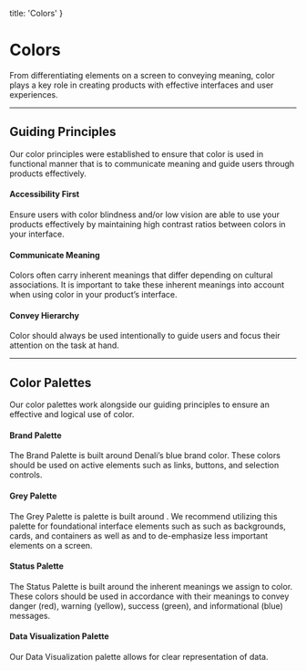 
  title: 'Colors'
}

# Colors

From differentiating elements on a screen to conveying meaning, color plays a key role in creating products with effective interfaces and user experiences.

---

## Guiding Principles

Our color principles were established to ensure that color is used in functional manner that is to communicate meaning and guide users through products effectively.

#### Accessibility First

Ensure users with color blindness and/or low vision are able to use your products effectively by maintaining high contrast ratios between colors in your interface.

<DoubleImage 
  firstType="do"
  firstImage="/images/design/colors/accessibility-do.png"
  firstCaption="use colors with high contrast ratios next to each other on a screen."
  secondType="dont"
  secondImage="/images/design/colors/accessibility-dont.png"
  secondCaption="use colors with low contrast ratios next to each other on a screen."
/>

<div className="row">
  <ResourceCard name="Color Checker" icon="palette" caption="Accessibility Tool" link="https://colorcontrast.dev/" />
</div>

#### Communicate Meaning

Colors often carry inherent meanings that differ depending on cultural associations. It is important to take these inherent meanings into account when using color in your product’s interface.

<SingleImage 
  type="do"
  image="/images/design/colors/communicate-do.png" 
  caption="use green to signify a successful interaction."
/>

<SingleImage type="dont" image="/images/design/colors/communicate-dont.png" caption="use green to signify an unsuccessful interaction." />

#### Convey Hierarchy

Color should always be used intentionally to guide users and focus their attention on the task at hand.

<DoubleImage 
  firstType="do"
  firstImage="/images/design/colors/hierarchy-do.png"
  firstCaption="use color to emphasize important elements on a screen."
  secondType="dont"
  secondImage="/images/design/colors/hierarchy-dont.png"
  secondCaption="use color to emphasize background elements on a screen."
/>

---

## Color Palettes

Our color palettes work alongside our guiding principles to ensure an effective and logical use of color.

<ColorPalette />

#### Brand Palette

The Brand Palette is built around Denali’s blue brand color. These colors should be used on active elements such as links, buttons, and selection controls.

<DoubleImage 
  firstType="do"
  firstImage="/images/design/colors/brand-do.png"
  firstCaption="use brand colors for selection controls."
  secondType="dont"
  secondImage="/images/design/colors/brand-dont.png"
  secondCaption="use colors outside the brand palette for selection controls."
/>

#### Grey Palette

The Grey Palette is palette is built around . We recommend utilizing this palette for foundational interface elements such as such as backgrounds, cards, and containers as well as and to de-emphasize less important elements on a screen.

<DoubleImage 
  firstType="do"
  firstImage="/images/design/colors/grey-do.png"
  firstCaption="use grey to convey a disabled state."
  secondType="dont"
  secondImage="/images/design/colors/grey-dont.png"
  secondCaption="use a color other than grey to convey a disabled state."
/>

#### Status Palette

The Status Palette is built around the inherent meanings we assign to color. These colors should be used in accordance with their meanings to convey danger (red), warning (yellow), success (green), and informational (blue) messages.

<SingleImage type="do" image="/images/design/colors/status-do.png" caption="use green to convey successful upload." />

<SingleImage type="dont" image="/images/design/colors/status-dont.png" caption="use yellow to convey a successful upload."/>

#### Data Visualization Palette

Our Data Visualization palette allows for clear representation of data.

<DoubleImage 
  firstType="do"
  firstImage="/images/design/colors/data-vis-do.png"
  firstCaption="use green to indicate upward trends."
  secondType="dont"
  secondImage="/images/design/colors/data-vis-dont.png"
  secondCaption="use red to indicate upward trends."
/>

